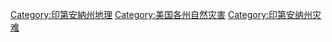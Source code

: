 [[Category:印第安納州地理|Category:印第安納州地理]]
[[Category:美国各州自然灾害|Category:美国各州自然灾害]]
[[Category:印第安纳州灾难|Category:印第安纳州灾难]]